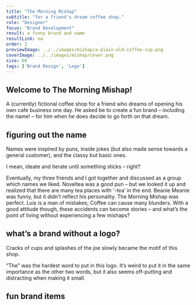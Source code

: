 ```yaml
---
title: "The Morning Mishap"
subtitle: "for a friend's dream coffee shop."
role: "Designer"
focus: "Brand Development"
result: a funny brand and name
resultLink: na
order: 2
previewImage: ../../images/mishap/a-plain-old-coffee-cup.png
coverImage: ../../images/mishap/cover.png
size: 60
tags: ['Brand Design', 'Logo']
---
```





## Welcome to The Morning Mishap!
A (currently) fictional coffee shop for a friend who dreams of opening his own cafe business one day. 
He asked be to create a fun brand – including the name! – for him when he does decide to go forth on that dream.

## figuring out the name
Names were inspired by puns, inside jokes (but also made sense towards a general customer), and the classy but basic ones.

<MultiImageContainer>
<MultiImage src='../../images/mishap/name-generation.jpeg'/>
</MultiImageContainer>

I mean, ideate and iterate until something sticks – right?


Eventually, my three friends and I got together and discussed as a group which names we liked. Noveltea was a good pun – but we looked it up and realized that there are many tea places with ‘-tea’ in the end. Beanie Meanie was funny, but it didn’t reflect his personality.
The Morning Mishap was perfect. Luis is a man of mistakes; Coffee can cause many blunders. With a good attitude though, these accidents can become stories – and what’s the point of living without experiencing a few mishaps?

## what’s a brand without a logo?
Cracks of cups and splashes of the joe slowly became the motif of this shop.

<MultiImageContainer>
<MultiImage src='../../images/mishap/logos.jpeg'/>
<MultiImage src='../../images/mishap/mishap.png'/>
</MultiImageContainer>

“The” was the hardest word to put in this logo. It’s weird to put it in the same importance as the other two words, but it also seems off-putting and distracting when making it small.

## fun brand items
<SingleImage src='../../images/mishap/coffee-mockups.png'/>